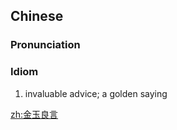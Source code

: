 ==Chinese==
{{zh-forms|type=22}}

===Pronunciation===
{{zh-pron
|m=jīnyù liángyán
|c=gam1 juk6 loeng4 jin4
|cat=id
}}

===Idiom===
{{zh-idiom}}

# invaluable advice; a golden saying

[[zh:金玉良言]]
